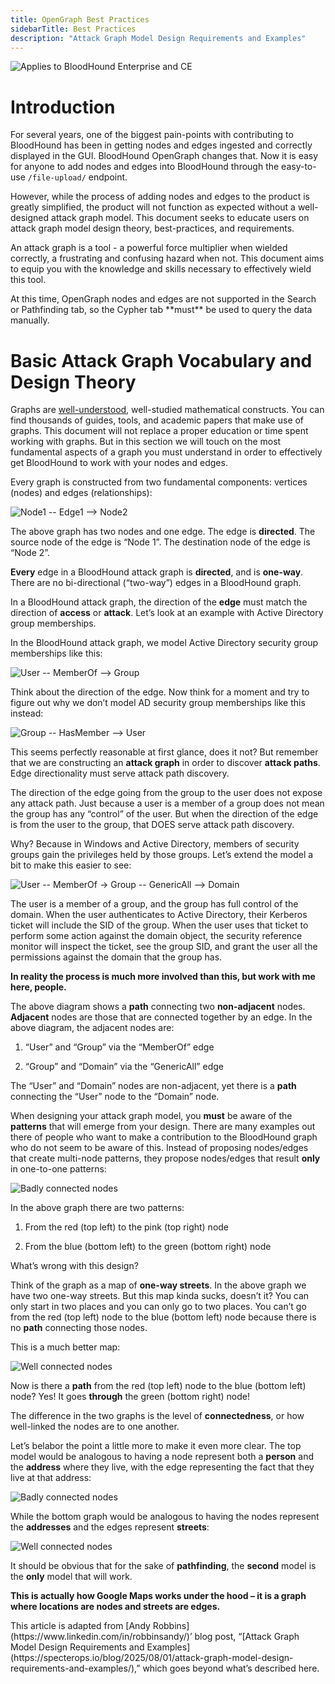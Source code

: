 ```yaml
---
title: OpenGraph Best Practices
sidebarTitle: Best Practices
description: "Attack Graph Model Design Requirements and Examples"
---
```


<img noZoom src="/assets/enterprise-AND-community-edition-pill-tag.svg" alt="Applies to BloodHound Enterprise and CE"/>

# Introduction
For several years, one of the biggest pain-points with contributing to BloodHound has been in getting nodes and edges ingested and correctly displayed in the GUI. BloodHound OpenGraph changes that. Now it is easy for anyone to add nodes and edges into BloodHound through the easy-to-use `/file-upload/` endpoint.

However, while the process of adding nodes and edges to the product is greatly simplified, the product will not function as expected without a well-designed attack graph model. This document seeks to educate users on attack graph model design theory, best-practices, and requirements.

An attack graph is a tool - a powerful force multiplier when wielded correctly, a frustrating and confusing hazard when not. This document aims to equip you with the knowledge and skills necessary to effectively wield this tool.

<Info>
At this time, OpenGraph nodes and edges are not supported in the Search or Pathfinding tab, so the Cypher tab **must** be used to query the data manually.
</Info>

# Basic Attack Graph Vocabulary and Design Theory
Graphs are [well-understood](https://en.wikipedia.org/wiki/Graph_%28discrete_mathematics%29), well-studied mathematical constructs. You can find thousands of guides, tools, and academic papers that make use of graphs. This document will not replace a proper education or time spent working with graphs. But in this section we will touch on the most fundamental aspects of a graph you must understand in order to effectively get BloodHound to work with your nodes and edges.

Every graph is constructed from two fundamental components: vertices (nodes) and edges (relationships):

<img noZoom src="/assets/og-bp-1.png" alt="Node1 -- Edge1 --> Node2"/>

The above graph has two nodes and one edge. The edge is **directed**. The source node of the edge is “Node 1”. The destination node of the edge is “Node 2”.

**Every** edge in a BloodHound attack graph is **directed**, and is **one-way**. There are no bi-directional (“two-way”) edges in a BloodHound graph.

In a BloodHound attack graph, the direction of the **edge** must match the direction of **access** or **attack**. Let’s look at an example with Active Directory group memberships.

In the BloodHound attack graph, we model Active Directory security group memberships like this:

<img noZoom src="/assets/og-bp-2.png" alt="User -- MemberOf --> Group"/>

Think about the direction of the edge. Now think for a moment and try to figure out why we don’t model AD security group memberships like this instead:

<img noZoom src="/assets/og-bp-3.png" alt="Group -- HasMember --> User"/>

This seems perfectly reasonable at first glance, does it not? But remember that we are constructing an **attack graph** in order to discover **attack paths**. Edge directionality must serve attack path discovery.

The direction of the edge going from the group to the user does not expose any attack path. Just because a user is a member of a group does not mean the group has any “control” of the user. But when the direction of the edge is from the user to the group, that DOES serve attack path discovery.

Why? Because in Windows and Active Directory, members of security groups gain the privileges held by those groups. Let’s extend the model a bit to make this easier to see:

<img noZoom src="/assets/og-bp-4.png" alt="User -- MemberOf -> Group -- GenericAll --> Domain"/>

The user is a member of a group, and the group has full control of the domain. When the user authenticates to Active Directory, their Kerberos ticket will include the SID of the group. When the user uses that ticket to perform some action against the domain object, the security reference monitor will inspect the ticket, see the group SID, and grant the user all the permissions against the domain that the group has.

**In reality the process is much more involved than this, but work with me here, people.**

The above diagram shows a **path** connecting two **non-adjacent** nodes. **Adjacent** nodes are those that are connected together by an edge. In the above diagram, the adjacent nodes are:

1. “User” and “Group” via the “MemberOf” edge

2. “Group” and “Domain” via the “GenericAll” edge

The “User” and “Domain” nodes are non-adjacent, yet there is a **path** connecting the “User” node to the “Domain” node.

When designing your attack graph model, you **must** be aware of the **patterns** that will emerge from your design. There are many examples out there of people who want to make a contribution to the BloodHound graph who do not seem to be aware of this. Instead of proposing nodes/edges that create multi-node patterns, they propose nodes/edges that result **only** in one-to-one patterns:

<img noZoom src="/assets/og-bp-5.png" alt="Badly connected nodes"/>

In the above graph there are two patterns:

1. From the red (top left) to the pink (top right) node

2. From the blue (bottom left) to the green (bottom right) node

What’s wrong with this design?

Think of the graph as a map of **one-way streets**. In the above graph we have two one-way streets. But this map kinda sucks, doesn’t it? You can only start in two places and you can only go to two places. You can’t go from the red (top left) node to the blue (bottom left) node because there is no **path** connecting those nodes.

This is a much better map:

<img noZoom src="/assets/og-bp-6.png" alt="Well connected nodes"/>

Now is there a **path** from the red (top left) node to the blue (bottom left) node? Yes! It goes **through** the green (bottom right) node!

The difference in the two graphs is the level of **connectedness**, or how well-linked the nodes are to one another.

Let’s belabor the point a little more to make it even more clear. The top model would be analogous to having a node represent both a **person** and the **address** where they live, with the edge representing the fact that they live at that address:

<img noZoom src="/assets/og-bp-7.png" alt="Badly connected nodes"/>

While the bottom graph would be analogous to having the nodes represent the **addresses** and the edges represent **streets**:

<img noZoom src="/assets/og-bp-8.png" alt="Well connected nodes"/>

It should be obvious that for the sake of **pathfinding**, the **second** model is the **only** model that will work.

**This is actually how Google Maps works under the hood – it is a graph where locations are nodes and streets are edges.**

<Note>
This article is adapted from [Andy Robbins](https://www.linkedin.com/in/robbinsandy/)’ blog post, “[Attack Graph Model Design Requirements and Examples](https://specterops.io/blog/2025/08/01/attack-graph-model-design-requirements-and-examples/),” which goes beyond what’s described here.
</Note>